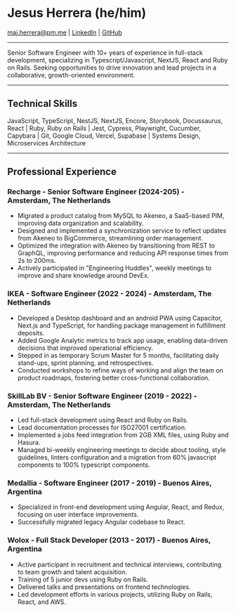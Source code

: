 # Jesus Herrera (he/him)

maj.herrera@pm.me | [LinkedIn](https://www.linkedin.com/in/jesus-herrera-dev) | [GitHub](https://github.com/trueshizus)

---

Senior Software Engineer with 10+ years of experience in full-stack development, specializing in Typescript/Javascript, NextJS, React and Ruby on Rails. Seeking opportunities to drive innovation and lead projects in a collaborative, growth-oriented environment.

---

## Technical Skills
 JavaScript, TypeScript, NestJS, NextJS, Encore, Storybook, Docussaurus, React | Ruby, Ruby on Rails | Jest, Cypress, Playwright, Cucumber, Capybara | Git, Google Cloud, Vercel, Supabase | Systems Design, Microservices Architecture

--- 

## Professional Experience

### Recharge - Senior Software Engineer (2024-205) - Amsterdam, The Netherlands
- Migrated a product catalog from MySQL to Akeneo, a SaaS-based PIM, improving data organization and scalability.
- Designed and implemented a synchronization service to reflect updates from Akeneo to BigCommerce, streamlining order management.
- Optimized the integration with Akeneo by transitioning from REST to GraphQL, improving performance and reducing API response times from 2s to 200ms.
- Actively participated in "Engineering Huddles", weekly meetings to improve and share knowledge around DevEx.

### IKEA - Software Engineer (2022 - 2024) - Amsterdam, The Netherlands
- Developed a Desktop dashboard and an android PWA using Capacitor, Next.js and TypeScript, for handling package management in fulfillment deposits.
- Added Google Analytic metrics to track app usage, enabling data-driven decisions that improved operational efficiency.
- Stepped in as temporary Scrum Master for 5 months, facilitating daily stand-ups, sprint planning, and retrospectives.
- Conducted workshops to refine ways of working and align the team on product roadmaps, fostering better cross-functional collaboration.

### SkillLab BV - Senior Software Engineer (2019 - 2022) - Amsterdam, The Netherlands
- Led full-stack development using React and Ruby on Rails.
- Lead documentation processes for ISO27001 certification.
- Implemented a jobs feed integration from 2GB XML files, using Ruby and Hasura.
- Managed bi-weekly engineering meetings to decide about tooling, style guidelines, linters configuration and a migration from 60% javascript components to 100% typescript components.

### Medallia - Software Engineer (2017 - 2019) - Buenos Aires, Argentina
- Specialized in front-end development using Angular, React, and Redux, focusing on user interface improvements.
- Successfully migrated legacy Angular codebase to React.

### Wolox - Full Stack Developer (2013 - 2017) - Buenos Aires, Argentina
- Active participant in recruitment and technical interviews, contributing to team growth and talent acquisition.
- Training of 5 junior devs using Ruby on Rails.
- Delivered talks and presentations on frontend technologies.
- Led development efforts in various projects, utilizing Ruby on Rails, React, and AWS.
